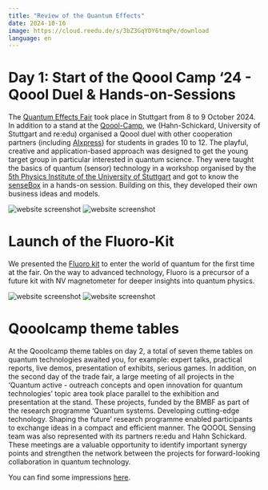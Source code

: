```yaml
---
title: "Review of the Quantum Effects"
date: 2024-10-16
image: https://cloud.reedu.de/s/3bZ3GqYDY6tmqPe/download
language: en
---
```


# Day 1: Start of the Qoool Camp ‘24 - Qoool Duel & Hands-on-Sessions

The [Quantum Effects Fair](https://www.messe-stuttgart.de/quantum-effects/ ) took place in Stuttgart from 8 to 9 October 2024. In addition to a stand at the [Qoool-Camp](https://aixpress.io/events/qoool-camp-24-qoool-duell-qooolcamp-thementische/), we (Hahn-Schickard, University of Stuttgart and re:edu) organised a Qoool duel with other cooperation partners (including [AIxpress](https://aixpress.io)) for students in grades 10 to 12. The playful, creative and application-based approach was designed to get the young target group in particular interested in quantum science. They were taught the basics of quantum (sensor) technology in a workshop organised by the [5th Physics Institute of the University of Stuttgart](https://www.pi5.uni-stuttgart.de/de/forschung/physik-und-ihre-didaktik/) and got to know the [senseBox](https://sensebox.de/en/) in a hands-on session. Building on this, they developed their own business ideas and models.

![website screenshot](https://cloud.reedu.de/s/W3bfFSnRYXXnD2J/download)
![website screenshot](https://cloud.reedu.de/s/WT82PbcHDZGcrmj/download)

# Launch of the Fluoro-Kit

We presented the [Fluoro kit](https://qoool-sensing.org/en/news/10-Fluoro-Kit-en) to enter the world of quantum for the first time at the fair. On the way to advanced technology, Fluoro is a precursor of a future kit with NV magnetometer for deeper insights into quantum physics.

![website screenshot](https://cloud.reedu.de/s/Ey664oBpc8Btz5t/download)
![website screenshot](https://cloud.reedu.de/s/tHtzbDyLtSLCKFm/download)

# Qooolcamp theme tables

At the Qooolcamp theme tables on day 2, a total of seven theme tables on quantum technologies awaited you, for example: expert talks, practical reports, live demos, presentation of exhibits, serious games. In addition, on the second day of the trade fair, a large meeting of all projects in the ‘Quantum active - outreach concepts and open innovation for quantum technologies’ topic area took place parallel to the exhibition and presentation at the stand. These projects, funded by the BMBF as part of the research programme ‘Quantum systems. Developing cutting-edge technology. Shaping the future’ research programme enabled participants to exchange ideas in a compact and efficient manner. The QOOOL Sensing team was also represented with its partners re:edu and Hahn Schickard. These meetings are a valuable opportunity to identify important synergy points and strengthen the network between the projects for forward-looking collaboration in quantum technology.

You can find some impressions [here](https://www.instagram.com/p/DA3IasiBAFW/).
